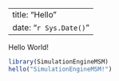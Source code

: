 
---
title: "Hello"
date: "`r Sys.Date()`"
---

Hello World!

```r
library(SimulationEngineMSM)
hello("SimulationEngineMSM!")
```
